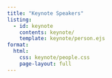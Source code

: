 ```yaml
---
title: "Keynote Speakers"
listing:
  - id: keynote 
    contents: keynote/
    template: keynote/person.ejs
format:
  html:
    css: keynote/people.css
    page-layout: full
---
```



